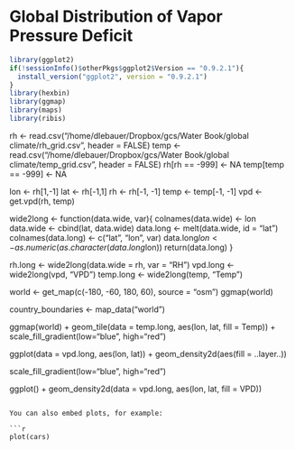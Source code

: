Global Distribution of Vapor Pressure Deficit 
========================================================



```r
library(ggplot2)
if(!sessionInfo()$otherPkgs$ggplot2$Version == "0.9.2.1"){
  install_version("ggplot2", version = "0.9.2.1")
}
library(hexbin)
library(ggmap)
library(maps)
library(ribis)
```

rh <- read.csv("/home/dlebauer/Dropbox/gcs/Water Book/global climate/rh_grid.csv", 
               header = FALSE)
temp <- read.csv("/home/dlebauer/Dropbox/gcs/Water Book/global climate/temp_grid.csv", 
                 header = FALSE)
rh[rh == -999] <- NA
temp[temp == -999] <- NA

lon <- rh[1,-1]
lat <- rh[-1,1]
rh <- rh[-1, -1]
temp <- temp[-1, -1]
vpd <- get.vpd(rh, temp)

wide2long <- function(data.wide, var){
  colnames(data.wide) <- lon
  data.wide <- cbind(lat, data.wide)
  data.long <- melt(data.wide, id = "lat")
  colnames(data.long) <- c("lat", "lon", var)
  data.long$lon <- as.numeric(as.character(data.long$lon))
  return(data.long)
}

rh.long <- wide2long(data.wide = rh, var = "RH")
vpd.long <- wide2long(vpd, "VPD")
temp.long <- wide2long(temp, "Temp")

world <- get_map(c(-180, -60, 180, 60), source = "osm")
ggmap(world)

country_boundaries <- map_data("world")

ggmap(world) +  geom_tile(data = temp.long, aes(lon, lat, fill = Temp)) +
  scale_fill_gradient(low="blue", high="red")

ggplot(data = vpd.long, aes(lon, lat)) +
  geom_density2d(aes(fill = ..layer..))
  
scale_fill_gradient(low="blue", high="red") 

ggplot() +  geom_density2d(data = vpd.long, aes(lon, lat, fill = VPD))
```

You can also embed plots, for example:

```r
plot(cars)
```

